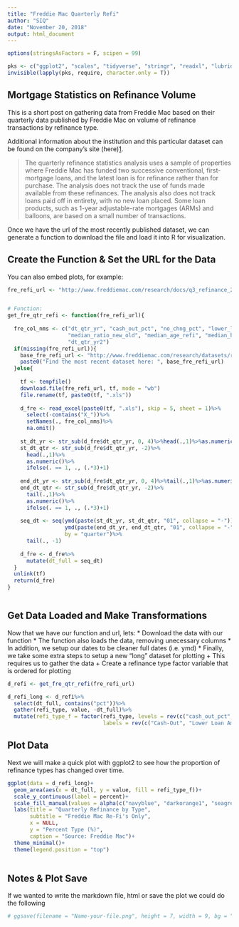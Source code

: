 ---
title: "Freddie Mac Quarterly Refi"
author: "SIQ"
date: "November 20, 2018"
output: html_document
---

```{r genAdmin, echo = T, eval = T, warning = F, message = F}

options(stringsAsFactors = F, scipen = 99)

pks <- c("ggplot2", "scales", "tidyverse", "stringr", "readxl", "lubridate")
invisible(lapply(pks, require, character.only = T))

```

## Mortgage Statistics on Refinance Volume

This is a short post on gathering data from Freddie Mac based on their quarterly data published by Freddie Mac on volume of refinance transactions by refinance type. 

Additional information about the institution and this particular dataset can be found on the company's site (here)[1]. 

>The quarterly refinance statistics analysis uses a sample of properties where Freddie Mac has funded two successive conventional, first-mortgage loans, and the latest loan is for refinance rather than for purchase. The analysis does not track the use of funds made available from these refinances. The analysis also does not track loans paid off in entirety, with no new loan placed. Some loan products, such as 1-year adjustable-rate mortgages (ARMs) and balloons, are based on a small number of transactions.

Once we have the url of the most recently published dataset, we can generate a function to download the file and load it into R for visualization. 


## Create the Function & Set the URL for the Data

You can also embed plots, for example:

```{r setFunction, echo=T, eval = T, warning = F, message = F}


fre_refi_url <- "http://www.freddiemac.com/research/docs/q3_refinance_2018.xls"


# Function:
get_fre_qtr_refi <- function(fre_refi_url){
  
  fre_col_nms <- c("dt_qtr_yr", "cash_out_pct", "no_chng_pct", "lower_loan_amt_pct", 
                   "median_ratio_new_old", "median_age_refi", "median_hpa_refi", 
                   "dt_qtr_yr2")
  if(missing(fre_refi_url)){
    base_fre_refi_url <- "http://www.freddiemac.com/research/datasets/refinance-stats/"
    paste0("Find the most recent dataset here: ", base_fre_refi_url)
  }else{
    
    tf <- tempfile()
    download.file(fre_refi_url, tf, mode = "wb")
    file.rename(tf, paste0(tf, ".xls"))
    
    d_fre <- read_excel(paste0(tf, ".xls"), skip = 5, sheet = 1)%>%
      select(-contains("X_"))%>%
      setNames(., fre_col_nms)%>%
      na.omit()
    
    st_dt_yr <- str_sub(d_fre$dt_qtr_yr, 0, 4)%>%head(.,1)%>%as.numeric()
    st_dt_qtr <- str_sub(d_fre$dt_qtr_yr, -2)%>%
      head(.,1)%>%
      as.numeric()%>%
      ifelse(. == 1, ., (.*3)+1)
    
    end_dt_yr <- str_sub(d_fre$dt_qtr_yr, 0, 4)%>%tail(.,1)%>%as.numeric()
    end_dt_qtr <- str_sub(d_fre$dt_qtr_yr, -2)%>%
      tail(.,1)%>%
      as.numeric()%>%
      ifelse(. == 1, ., (.*3)+1)
    
    seq_dt <- seq(ymd(paste(st_dt_yr, st_dt_qtr, "01", collapse = "-")), 
                  ymd(paste(end_dt_yr, end_dt_qtr, "01", collapse = "-")), 
                  by = "quarter")%>%
      tail(., -1)
    
    d_fre <- d_fre%>%
      mutate(dt_full = seq_dt)
  }
  unlink(tf)
  return(d_fre)
}



```


## Get Data Loaded and Make Transformations

Now that we have our function and url, lets: 
* Download the data with our function
* The function also loads the data, removing unecessary columns
* In addition, we setup our dates to be cleaner full dates (i.e. ymd)
* Finally, we take some extra steps to setup a new "long" dataset for plotting
  + This requires us to gather the data
  + Create a refinance type factor variable that is ordered for plotting


```{r getData, echo=T, eval = T, warning = F, message = F}

d_refi <- get_fre_qtr_refi(fre_refi_url)

d_refi_long <- d_refi%>%
  select(dt_full, contains("pct"))%>%
  gather(refi_type, value, -dt_full)%>%
  mutate(refi_type_f = factor(refi_type, levels = rev(c("cash_out_pct","lower_loan_amt_pct", "no_chng_pct")), 
                              labels = rev(c("Cash-Out", "Lower Loan Amount", "No Change")), ordered = T))

```

## Plot Data

Next we will make a quick plot with ggplot2 to see how the proportion of refinance types has changed over time. 

```{r plotData, echo=T, eval = T, warning = F, message = F, fig.align= 'center'}

ggplot(data = d_refi_long)+
  geom_area(aes(x = dt_full, y = value, fill = refi_type_f))+
  scale_y_continuous(label = percent)+
  scale_fill_manual(values = alpha(c("navyblue", "darkorange1", "seagreen"), 0.85), NULL)+
  labs(title = "Quarterly Refinance by Type", 
       subtitle = "Freddie Mac Re-Fi's Only", 
       x = NULL, 
       y = "Percent Type (%)", 
       caption = "Source: Freddie Mac")+
  theme_minimal()+
  theme(legend.position = "top")
  

```


## Notes & Plot Save
If we wanted to write the markdown file, html or save the plot we could do the following

```{r notesAdd, echo = T, eval = T, warning = F, message = F}

# ggsave(filename = "Name-your-file.png", height = 7, width = 9, bg = "transparent")


```


[1]:"http://www.freddiemac.com/research/datasets/refinance-stats/"